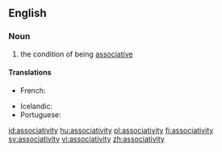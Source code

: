 ==English==

===Noun===
{{wikipedia}}
{{en-noun|associativities}}

# {{algebra}} the condition of being [[associative]]

====Translations====
{{trans-top|condition of being associative}}
* French: {{t+|fr|associativité|f}}
{{trans-mid}}
* Icelandic: {{t|is|tengni|f}}
* Portuguese: {{t|pt|associatividade|f}}
{{trans-bottom}}

[[id:associativity]]
[[hu:associativity]]
[[pl:associativity]]
[[fi:associativity]]
[[sv:associativity]]
[[vi:associativity]]
[[zh:associativity]]